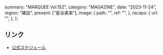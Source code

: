  summary: "MARQUEE Vol.152",
  category: "MAGAZINE",
  date: "2023-11-24",
  region: "雑誌",
  present: ["星谷美来"],
  image: {
    path: "",
    ref: "",
  },
  recaps: {
    url: "",
  },
};

## リンク

- [公式スケジュール](https://takanenonadeshiko.jp/?p=1549)
